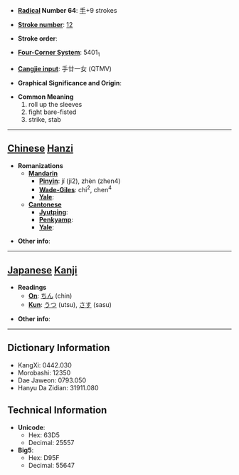 * '''[[Wiktionary:Chinese radical index| Radical]] Number 64''': [[Wiktionary:Chinese radical index 手|手]]+9 strokes

* '''[[Wiktionary:Chinese total strokes index|Stroke number]]''': [[Wiktionary:Chinese total strokes index 12|12]]

* '''Stroke order''': 

* '''[[Wiktionary:Chinese four corner index|Four-Corner System]]''': 5401<sub>1</sub>

* '''[[Wiktionary:Chinese Cangjie index|Cangjie input]]''': 手廿一女 (QTMV)

* '''Graphical Significance and Origin''': 

* '''Common Meaning'''
*#roll up the sleeves
*# fight bare-fisted
*# strike, stab


----

== [[Chinese]] [[Hanzi]] ==

* '''Romanizations'''
** '''[[Mandarin]]'''
*** '''[[Pinyin]]''': jí (ji2), zhèn (zhen4)
*** '''[[Wade-Giles]]''': chi<sup>2</sup>, chen<sup>4</sup>
*** '''[[Yale]]''': 
** '''[[Cantonese]]'''
*** '''[[Jyutping]]''':
*** '''[[Penkyamp]]''': 
*** '''[[Yale]]''': 

* '''Other info''': 

----

== [[Japanese]] [[Kanji]] ==

* '''Readings'''
** '''[[On]]''': [[ちん]] (chin)
** '''[[Kun]]''': [[うつ]] (utsu), [[さす]] (sasu)

* '''Other info''':  

----

== Dictionary Information ==

* KangXi: 0442.030
* Morobashi: 12350
* Dae Jaweon: 0793.050
* Hanyu Da Zidian: 31911.080

== Technical Information ==

* '''Unicode''':
** Hex: 63D5
** Decimal: 25557
* '''Big5''':
** Hex: D95F
** Decimal: 55647